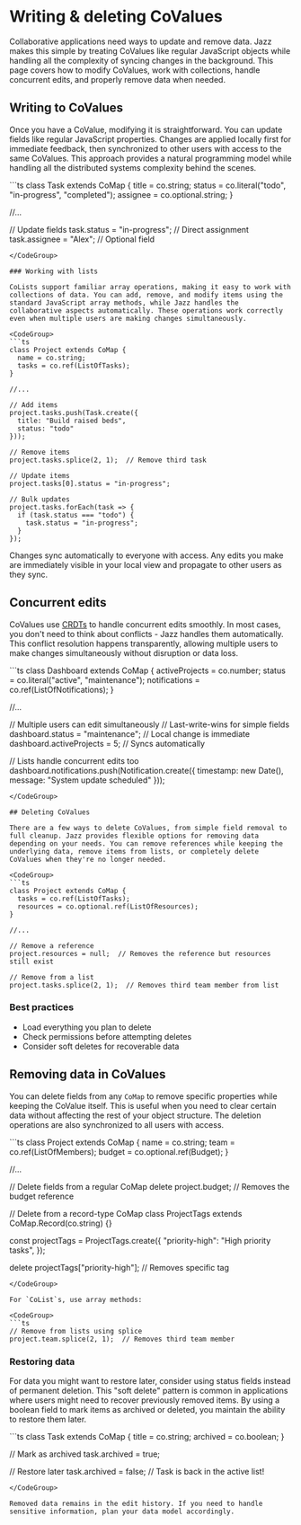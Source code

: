 
# Writing & deleting CoValues

Collaborative applications need ways to update and remove data. Jazz makes this simple by treating CoValues like regular JavaScript objects while handling all the complexity of syncing changes in the background. This page covers how to modify CoValues, work with collections, handle concurrent edits, and properly remove data when needed.

## Writing to CoValues

Once you have a CoValue, modifying it is straightforward. You can update fields like regular JavaScript properties. Changes are applied locally first for immediate feedback, then synchronized to other users with access to the same CoValues. This approach provides a natural programming model while handling all the distributed systems complexity behind the scenes.

<CodeGroup>
```ts
class Task extends CoMap {
  title = co.string;
  status = co.literal("todo", "in-progress", "completed");
  assignee = co.optional.string;
}

//...

// Update fields
task.status = "in-progress";             // Direct assignment
task.assignee = "Alex";                  // Optional field
```
</CodeGroup>

### Working with lists

CoLists support familiar array operations, making it easy to work with collections of data. You can add, remove, and modify items using the standard JavaScript array methods, while Jazz handles the collaborative aspects automatically. These operations work correctly even when multiple users are making changes simultaneously.

<CodeGroup>
```ts
class Project extends CoMap {
  name = co.string;
  tasks = co.ref(ListOfTasks);
}

//...

// Add items
project.tasks.push(Task.create({
  title: "Build raised beds",
  status: "todo"
}));

// Remove items
project.tasks.splice(2, 1);  // Remove third task

// Update items
project.tasks[0].status = "in-progress";

// Bulk updates
project.tasks.forEach(task => {
  if (task.status === "todo") {
    task.status = "in-progress";
  }
});
```
</CodeGroup>

Changes sync automatically to everyone with access. Any edits you make are immediately visible in your local view and propagate to other users as they sync.

## Concurrent edits

CoValues use [CRDTs](/docs/schemas/covalues#defining-schemas-covalues) to handle concurrent edits smoothly. In most cases, you don't need to think about conflicts - Jazz handles them automatically. This conflict resolution happens transparently, allowing multiple users to make changes simultaneously without disruption or data loss.

<CodeGroup>
```ts
class Dashboard extends CoMap {
  activeProjects = co.number;
  status = co.literal("active", "maintenance");
  notifications = co.ref(ListOfNotifications);
}

//...

// Multiple users can edit simultaneously
// Last-write-wins for simple fields
dashboard.status = "maintenance";     // Local change is immediate
dashboard.activeProjects = 5;         // Syncs automatically

// Lists handle concurrent edits too
dashboard.notifications.push(Notification.create({
  timestamp: new Date(),
  message: "System update scheduled"
}));
```
</CodeGroup>

## Deleting CoValues

There are a few ways to delete CoValues, from simple field removal to full cleanup. Jazz provides flexible options for removing data depending on your needs. You can remove references while keeping the underlying data, remove items from lists, or completely delete CoValues when they're no longer needed.

<CodeGroup>
```ts
class Project extends CoMap {
  tasks = co.ref(ListOfTasks);
  resources = co.optional.ref(ListOfResources);
}

//...

// Remove a reference
project.resources = null;  // Removes the reference but resources still exist

// Remove from a list
project.tasks.splice(2, 1);  // Removes third team member from list
```
</CodeGroup>

### Best practices

- Load everything you plan to delete
- Check permissions before attempting deletes
- Consider soft deletes for recoverable data

## Removing data in CoValues

You can delete fields from any `CoMap` to remove specific properties while keeping the CoValue itself. This is useful when you need to clear certain data without affecting the rest of your object structure. The deletion operations are also synchronized to all users with access.

<CodeGroup>
```ts
class Project extends CoMap {
  name = co.string;
  team = co.ref(ListOfMembers);
  budget = co.optional.ref(Budget);
}

//...

// Delete fields from a regular CoMap
delete project.budget;  // Removes the budget reference

// Delete from a record-type CoMap
class ProjectTags extends CoMap.Record(co.string) {}

const projectTags = ProjectTags.create({
  "priority-high": "High priority tasks",
});

delete projectTags["priority-high"]; // Removes specific tag

```
</CodeGroup>

For `CoList`s, use array methods:

<CodeGroup>
```ts
// Remove from lists using splice
project.team.splice(2, 1);  // Removes third team member
```
</CodeGroup>

### Restoring data

For data you might want to restore later, consider using status fields instead of permanent deletion. This "soft delete" pattern is common in applications where users might need to recover previously removed items. By using a boolean field to mark items as archived or deleted, you maintain the ability to restore them later.

<CodeGroup>
```ts
class Task extends CoMap {
  title = co.string;
  archived = co.boolean;
}

// Mark as archived
task.archived = true;

// Restore later
task.archived = false; // Task is back in the active list!
```
</CodeGroup>

Removed data remains in the edit history. If you need to handle sensitive information, plan your data model accordingly.

